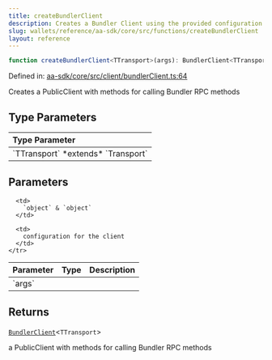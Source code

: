 ```yaml
---
title: createBundlerClient
description: Creates a Bundler Client using the provided configuration parameters, including chain and optional type.
slug: wallets/reference/aa-sdk/core/src/functions/createBundlerClient
layout: reference
---
```


```ts
function createBundlerClient<TTransport>(args): BundlerClient<TTransport>;
```

Defined in: [aa-sdk/core/src/client/bundlerClient.ts:64](https://github.com/alchemyplatform/aa-sdk/blob/5b9429f0f16dcd4ff822527b8de589e19e88faa7/aa-sdk/core/src/client/bundlerClient.ts#L64)

Creates a PublicClient with methods for calling Bundler RPC methods

## Type Parameters

<table>
  <thead>
    <tr>
      <th align="left">Type Parameter</th>
    </tr>
  </thead>

  <tbody>
    <tr>
      <td>
        `TTransport` *extends* `Transport`
      </td>
    </tr>
  </tbody>
</table>

## Parameters

<table>
  <thead>
    <tr>
      <th align="left">Parameter</th>
      <th align="left">Type</th>
      <th align="left">Description</th>
    </tr>
  </thead>

  <tbody>
    <tr>
      <td>
        `args`
      </td>

      <td>
        `object` & `object`
      </td>

      <td>
        configuration for the client
      </td>
    </tr>

  </tbody>
</table>

## Returns

[`BundlerClient`](../type-aliases/BundlerClient.mdx)\<`TTransport`>

a PublicClient with methods for calling Bundler RPC methods
